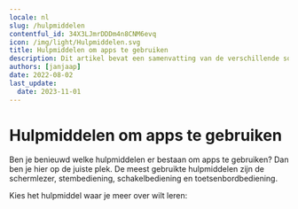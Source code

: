 ```yaml
---
locale: nl
slug: /hulpmiddelen
contentful_id: 34X3LJmrDDDm4n8CNM6evq
icon: /img/light/Hulpmiddelen.svg
title: Hulpmiddelen om apps te gebruiken
description: Dit artikel bevat een samenvatting van de verschillende soorten hulpmiddelen.
authors: [janjaap]
date: 2022-08-02
last_update:
  date: 2023-11-01
---
```


# Hulpmiddelen om apps te gebruiken

Ben je benieuwd welke hulpmiddelen er bestaan om apps te gebruiken? Dan ben je hier op de juiste plek. De meest gebruikte hulpmiddelen zijn de schermlezer, stembediening, schakelbediening en toetsenbordbediening.

Kies het hulpmiddel waar je meer over wilt leren:

<LinkList title="List of assistive technologies on Android + iOS" isHighlighted={true}>
  <LinkListItem
    url="/nl/docs/android/functies/talkback"
    title="TalkBack voor Android"
    appearance="link"
    label="TalkBack: schermlezer voor Android"
    description="Dit artikel bevat verdiepende informatie over de TalkBack schermlezer voor Android."
    image="/img/light/screenreader.svg"
    alt="Screen Reader icon"
  />
  <LinkListItem
    url="/nl/docs/ios/functies/voiceover"
    title="VoiceOver voor iOS"
    appearance="link"
    label="VoiceOver: schermlezer voor iOS"
    description="Dit artikel bevat verdiepende informatie over de VoiceOver schermlezer voor iOS."
    image="/img/light/screenreader.svg"
    alt="Screen Reader icon"
  />
  <LinkListItem
    url="/nl/docs/android/functies/stembediening"
    title="Voice Access voor Android"
    appearance="link"
    label="Voice Access: stembediening voor Android"
    description="Dit artikel bevat verdiepende informatie over de stembediening Voice Access voor Android."
    image="/img/light/voiceaccess.svg"
    alt="Voice Control icon"
  />
  <LinkListItem
    url="/nl/docs/ios/functies/stembediening"
    title="Voice Control voor iOS"
    appearance="link"
    label="Voice Control: stembediening voor iOS"
    description="Dit artikel bevat verdiepende informatie over de stembediening Voice Control voor iOS."
    image="/img/light/voiceaccess.svg"
    alt="Voice Control icon"
  />
  <LinkListItem
    url="/nl/docs/android/functies/toegang-via-schakelaar"
    title="Toegang via schakelaar voor Android"
    appearance="link"
    label="Toegang via schakelaar voor Android"
    description="Dit artikel bevat verdiepende informatie over het gebruik van 'Toegang via schakelaar' om je Android toestel te bedienen."
    image="/img/light/switchaccess.svg"
    alt="Switch Access icon"
  />
  <LinkListItem
    url="/nl/docs/ios/functies/schakelbediening"
    title="Schakelbediening voor iOS"
    appearance="link"
    label="Schakelbediening voor iOS"
    description="Dit artikel bevat verdiepende informatie over het gebruik van schakelbediening om je iOS toestel te bedienen."
    image="/img/light/switchaccess.svg"
    alt="Switch Access icon"
  />
  <LinkListItem
    url="/nl/docs/android/functies/toetsenbordbediening"
    title="Toetsenbordbediening voor Android"
    appearance="link"
    label="Toetsenbordbediening voor Android"
    description="Dit artikel bevat verdiepende informatie over het bedienen van je Android toestel met een toetsenbord."
    image="/img/light/keyboard.svg"
    alt="Keyboard Access icon"
  />
  <LinkListItem
    url="/nl/docs/ios/functies/toetsenbordbediening"
    title="Toetsenbordbediening voor iOS"
    appearance="link"
    label="Toetsenbordbediening voor iOS"
    description="Dit artikel bevat verdiepende informatie over het bedienen van je iOS toestel met een toetsenbord."
    image="/img/light/keyboard.svg"
    alt="Keyboard Access icon"
  />
</LinkList>
